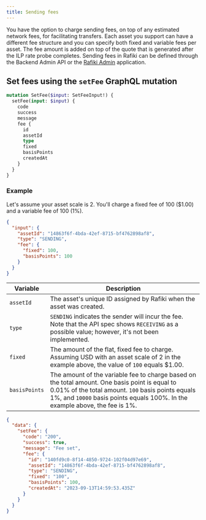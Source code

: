```yaml
---
title: Sending fees
---
```



You have the option to charge sending fees, on top of any estimated network fees, for facilitating transfers. Each asset you support can have a different fee structure and you can specify both fixed and variable fees per asset. The fee amount is added on top of the quote that is generated after the ILP rate probe completes. Sending fees in Rafiki can be defined through the Backend Admin API or the [Rafiki Admin](/admin/admin-user-guide/#edit-asset) application.

## Set fees using the `setFee` GraphQL mutation

<CodeBlock title='setFee mutation'>

```graphql
mutation SetFee($input: SetFeeInput!) {
  setFee(input: $input) {
    code
    success
    message
    fee {
      id
      assetId
      type
      fixed
      basisPoints
      createdAt
    }
  }
}
```

</CodeBlock>

### Example

Let's assume your asset scale is 2. You'll charge a fixed fee of 100 (\$1.00) and a variable fee of 100 (1%).

<CodeBlock title='Example JSON request'>

```json
{
  "input": {
    "assetId": "14863f6f-4bda-42ef-8715-bf4762898af8",
    "type": "SENDING",
    "fee": {
      "fixed": 100,
      "basisPoints": 100
    }
  }
}
```

</CodeBlock>

<div class="overflow-table">

| Variable      | Description                                                                                                                                                                                                                         |
| ------------- | ----------------------------------------------------------------------------------------------------------------------------------------------------------------------------------------------------------------------------------- |
| `assetId`     | The asset's unique ID assigned by Rafiki when the asset was created.                                                                                                                                                                |
| `type`        | `SENDING` indicates the sender will incur the fee. Note that the API spec shows `RECEIVING` as a possible value; however, it's not been implemented.                                                                                |
| `fixed`       | The amount of the flat, fixed fee to charge. Assuming USD with an asset scale of 2 in the example above, the value of `100` equals \$1.00.                                                                                          |
| `basisPoints` | The amount of the variable fee to charge based on the total amount. One basis point is equal to 0.01% of the total amount. `100` basis points equals 1%, and `10000` basis points equals 100%. In the example above, the fee is 1%. |

</div>

<CodeBlock title='Example JSON response'>

```json
{
  "data": {
    "setFee": {
      "code": "200",
      "success": true,
      "message": "Fee set",
      "fee": {
        "id": "140fd9c0-8f14-4850-9724-102f04d97e69",
        "assetId": "14863f6f-4bda-42ef-8715-bf4762898af8",
        "type": "SENDING",
        "fixed": "100",
        "basisPoints": 100,
        "createdAt": "2023-09-13T14:59:53.435Z"
      }
    }
  }
}
```

</CodeBlock>
